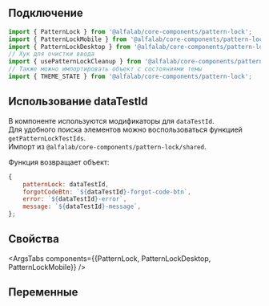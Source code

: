 
## Подключение

```jsx
import { PatternLock } from '@alfalab/core-components/pattern-lock';
import { PatternLockMobile } from '@alfalab/core-components/pattern-lock/mobile';
import { PatternLockDesktop } from '@alfalab/core-components/pattern-lock/desktop';
// Хук для очистки ввода 
import { usePatternLockCleanup } from '@alfalab/core-components/pattern-lock/shared';
// Также можно импортировать объект с состояниями темы
import { THEME_STATE } from '@alfalab/core-components/pattern-lock';
```

## Использование dataTestId

В компоненте используются модификаторы для `dataTestId`.  
Для удобного поиска элементов можно воспользоваться функцией `getPatternLockTestIds`.  
Импорт из `@alfalab/core-components/pattern-lock/shared`.

Функция возвращает объект:

```jsx
{
    patternLock: dataTestId,
    forgotCodeBtn: `${dataTestId}-forgot-code-btn`,
    error: `${dataTestId}-error`,
    message: `${dataTestId}-message`,
};
```

## Свойства

<ArgsTabs components={{PatternLock, PatternLockDesktop, PatternLockMobile}} />

## Переменные

<CssVars css={vars} />
